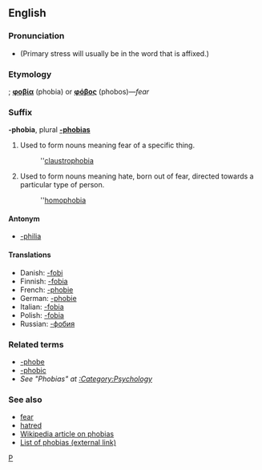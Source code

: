 ==English==

===Pronunciation===
*{{IPA|/ˌfəʊbi.ə/}} (Primary stress will usually be in the word that is affixed.)

===Etymology===
{{Gr.}}; '''[[φοβία]]''' (phobia) or '''[[φόβος]]''' (phobos)&mdash;''fear''

===Suffix===
'''-phobia''', plural '''[[-phobias]]'''

#Used to form nouns meaning fear of a specific thing.
#:''[[claustrophobia]]
#Used to form nouns meaning hate, born out of fear, directed towards a particular type of person.
#:''[[homophobia]]

====Antonym====
*[[-philia]]

====Translations====
*Danish: [[-fobi]]
*Finnish: [[-fobia#Finnish|-fobia]]
*French: [[-phobie#French|-phobie]]
*German: [[-phobie#German|-phobie]]
*Italian: [[-fobia#Italian|-fobia]]
*Polish: [[-fobia#Polish|-fobia]]
*Russian: [[-фобия]]

===Related terms===
*[[-phobe]]
*[[-phobic]]
*''See "Phobias" at [[:Category:Psychology]]''

===See also===
*[[fear]]
*[[hatred]]
*[[w:Phobia|Wikipedia article on phobias]]
*[http://phobialist.com/ List of phobias (external link)]

[[Category:English combining forms|P]]